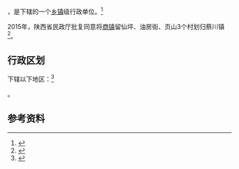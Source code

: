 {{中国乡级行政区|61/10/22/102/000}}

'''{{PAGENAMEBASE}}'''，是{{PRC admin/fullname|61/10/22/102/000|3}}下辖的一个[[乡镇|乡镇]]级行政单位。<ref>{{PRC admin/ref sgc|{{PRC admin/parent|61/10/22/102/000}}}}</ref>

2015年，陕西省民政厅批复同意将[[商镇|商镇]]留仙坪、油房街、页山3个村划归蔡川镇<ref>{{Cite web |url=http://shaanxi.mca.gov.cn/article/mzyw1/201507/20150700841888.shtml |title=陕西省民政厅关于陕西省乡镇行政区划调整的公告 |access-date=2017-09-14 |archive-url=https://web.archive.org/web/20170914220400/http://shaanxi.mca.gov.cn/article/mzyw1/201507/20150700841888.shtml |archive-date=2017-09-14 |dead-url=yes }}</ref>。

== 行政区划 ==

{{PAGENAMEBASE}}下辖以下地区：<ref>{{PRC admin/ref sgc|61/10/22/102/000}}</ref>

{{PRC admin/children|61/10/22/102/000}}。

== 参考资料 ==

{{reflist}}

{{行政区划小作品}}
{{PRC admin/navcat|61/10/22/102/000}}